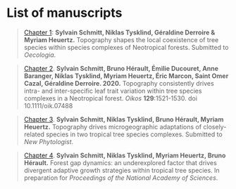 # List of manuscripts

> [Chapter 1](#Ch1): **Sylvain Schmitt, Niklas Tysklind, Géraldine Derroire & Myriam Heuertz.** 
Topography shapes the local coexistence of tree species within species complexes of Neotropical forests.
Submitted to *Oecologia*.

> [Chapter 2](#Ch2). **Sylvain Schmitt, Bruno Hérault, Émilie Ducouret, Anne Baranger, Niklas Tysklind, Myriam Heuertz, Éric Marcon, 
Saint Omer Cazal, Géraldine Derroire. 2020.** 
Topography consistently drives intra- and inter-specific leaf trait variation within tree species complexes in a Neotropical forest.
*Oikos* **129**:1521-1530. doi 10.1111/oik.07488

> [Chapter 3](#Ch3). **Sylvain Schmitt, Niklas Tysklind,  Bruno Hérault, Myriam Heuertz.**
Topography drives microgeographic adaptations of closely-related species in two tropical tree species complexes.
Submitted to *New Phytologist*.

> [Chapter 4](#Ch4). **Sylvain Schmitt, Niklas Tysklind, Myriam Heuertz, Bruno Hérault.** 
Forest gap dynamics: an underexplored factor that drives divergent adaptive growth strategies within tropical tree species.
In preparation for *Proceedings of the National Academy of Sciences*.
